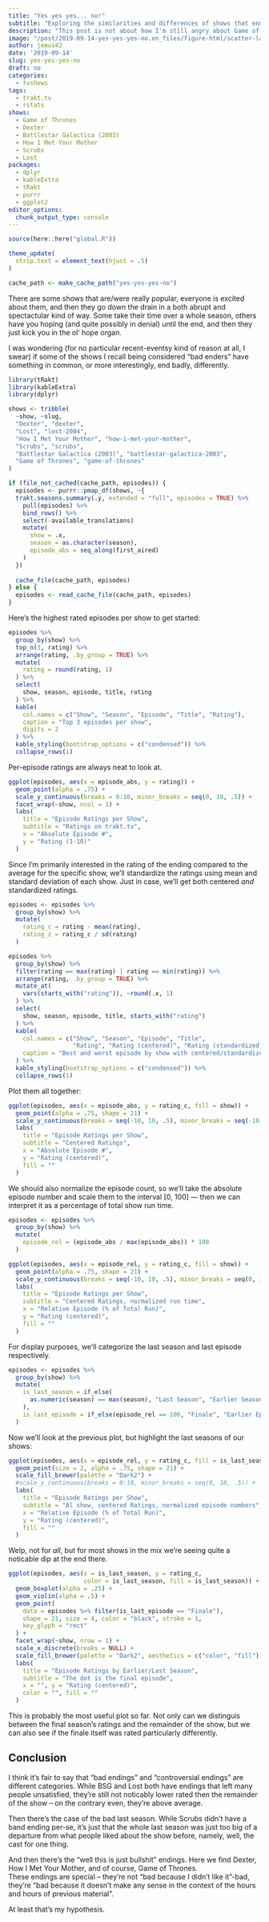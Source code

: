 ```yaml
---
title: "Yes yes yes... no!"
subtitle: "Exploring the similarities and differences of shows that ended on a controversial note"
description: "This post is not about how I'm still angry about Game of Thrones, but in a way, it is"
image: "/post/2019-09-14-yes-yes-yes-no.en_files/figure-html/scatter-last-season-1.png"
author: jemus42
date: '2019-09-14'
slug: yes-yes-yes-no
draft: no
categories:
  - tvshows
tags:
  - trakt.tv
  - rstats
shows:
  - Game of Thrones
  - Dexter
  - Battlestar Galactica (2003)
  - How I Met Your Mother
  - Scrubs
  - Lost
packages:
  - dplyr
  - kableExtra
  - tRakt
  - purrr
  - ggplot2
editor_options: 
  chunk_output_type: console
---
```


```r
source(here::here("global.R"))

theme_update(
  strip.text = element_text(hjust = .5)
)

cache_path <- make_cache_path("yes-yes-yes-no")
```

There are some shows that are/were really popular, everyone is excited about them, and then they go down the drain in a both abrupt and spectactular kind of way. Some take their time over a whole season, others have you hoping (and quite possibly in denial) until the end, and then they just kick you in the ol' hope organ.  

I was wondering (for no particular recent-eventsy kind of reason at all, I swear) if some of the shows I recall being considered "bad enders" have something in common, or more interestingly, end badly, differently. 

```r
library(tRakt)
library(kableExtra)
library(dplyr)

shows <- tribble(
  ~show, ~slug,
  "Dexter", "dexter",
  "Lost", "lost-2004",
  "How I Met Your Mother", "how-i-met-your-mother",
  "Scrubs", "scrubs",
  "Battlestar Galactica (2003)", "battlestar-galactica-2003",
  "Game of Thrones", "game-of-thrones"
)

if (file_not_cached(cache_path, episodes)) {
  episodes <- purrr::pmap_df(shows, ~{
  trakt.seasons.summary(.y, extended = "full", episodes = TRUE) %>%
    pull(episodes) %>%
    bind_rows() %>%
    select(-available_translations)
    mutate(
      show = .x,
      season = as.character(season),
      episode_abs = seq_along(first_aired)
    )
  })
  
  cache_file(cache_path, episodes)
} else {
  episodes <- read_cache_file(cache_path, episodes)
}
```

Here's the highest rated episodes per show to get started:

```r
episodes %>%
  group_by(show) %>%
  top_n(3, rating) %>%
  arrange(rating, .by_group = TRUE) %>%
  mutate(
    rating = round(rating, 1)
  ) %>%
  select(
    show, season, episode, title, rating
  ) %>%
  kable(
    col.names = c("Show", "Season", "Episode", "Title", "Rating"),
    caption = "Top 3 episodes per show",
    digits = 2
  ) %>%
  kable_styling(bootstrap_options = c("condensed")) %>%
  collapse_rows(1)
```

Per-episode ratings are always neat to look at.

```r
ggplot(episodes, aes(x = episode_abs, y = rating)) +
  geom_point(alpha = .75) +
  scale_y_continuous(breaks = 0:10, minor_breaks = seq(0, 10, .5)) +
  facet_wrap(~show, ncol = 1) +
  labs(
    title = "Episode Ratings per Show",
    subtitle = "Ratings on trakt.tv",
    x = "Absolute Episode #",
    y = "Rating (1-10)"
  )
```

Since I'm primarily interested in the rating of the ending compared to the average for the specific show, we'll standardize the ratings using mean and standard deviation of each show. Just in case, we'll get both centered _and_ standardized ratings.

```r
episodes <- episodes %>%
  group_by(show) %>%
  mutate(
    rating_c = rating - mean(rating),
    rating_z = rating_c / sd(rating)
  )

episodes %>%
  group_by(show) %>%
  filter(rating == max(rating) | rating == min(rating)) %>%
  arrange(rating, .by_group = TRUE) %>%
  mutate_at(
    vars(starts_with("rating")), ~round(.x, 1)
  ) %>%
  select(
    show, season, episode, title, starts_with("rating")
  ) %>%
  kable(
    col.names = c("Show", "Season", "Episode", "Title", 
                  "Rating", "Rating (centered)", "Rating (standardized)"),
    caption = "Best and worst episode by show with centered/standardized ratings"
  ) %>%
  kable_styling(bootstrap_options = c("condensed")) %>%
  collapse_rows(1)
```

Plot them all together:

```r
ggplot(episodes, aes(x = episode_abs, y = rating_c, fill = show)) +
  geom_point(alpha = .75, shape = 21) +
  scale_y_continuous(breaks = seq(-10, 10, .5), minor_breaks = seq(-10, 10, .25)) +
  labs(
    title = "Episode Ratings per Show",
    subtitle = "Centered Ratings",
    x = "Absolute Episode #",
    y = "Rating (centered)",
    fill = ""
  )
```

We should also normalize the episode count, so we'll take the absolute episode number and scale them to the interval [0, 100] — then we can interpret it as a percentage of total show run time.

```r
episodes <- episodes %>%
  group_by(show) %>%
  mutate(
    episode_rel = (episode_abs / max(episode_abs)) * 100
  )

ggplot(episodes, aes(x = episode_rel, y = rating_c, fill = show)) +
  geom_point(alpha = .75, shape = 21) +
  scale_y_continuous(breaks = seq(-10, 10, .5), minor_breaks = seq(0, 10, .25)) +
  labs(
    title = "Episode Ratings per Show",
    subtitle = "Centered Ratings, normalized run time",
    x = "Relative Episode (% of Total Run)",
    y = "Rating (centered)",
    fill = ""
  )
```

For display purposes, we'll categorize the last season and last episode respectively.

```r
episodes <- episodes %>%
  group_by(show) %>%
  mutate(
    is_last_season = if_else(
      as.numeric(season) == max(season), "Last Season", "Earlier Seasons"
    ),
    is_last_episode = if_else(episode_rel == 100, "Finale", "Earlier Episodes")
  )
```

Now we'll look at the previous plot, but highlight the last seasons of our shows:

```r
ggplot(episodes, aes(x = episode_rel, y = rating_c, fill = is_last_season)) +
  geom_point(size = 2, alpha = .75, shape = 21) +
  scale_fill_brewer(palette = "Dark2") +
  #scale_y_continuous(breaks = 0:10, minor_breaks = seq(0, 10, .5)) +
  labs(
    title = "Episode Ratings per Show",
    subtitle = "Al show, centered Ratings, normalized episode numbers",
    x = "Relative Episode (% of Total Run)",
    y = "Rating (centered)",
    fill = ""
  )
```

Welp, not for _all_, but for most shows in the mix we're seeing quite a noticable dip at the end there.

```r
ggplot(episodes, aes(x = is_last_season, y = rating_c, 
                     color = is_last_season, fill = is_last_season)) +
  geom_boxplot(alpha = .25) +
  geom_violin(alpha = .5) +
  geom_point(
    data = episodes %>% filter(is_last_episode == "Finale"),
    shape = 21, size = 4, color = "black", stroke = 1,
    key_glyph = "rect"
  ) +
  facet_wrap(~show, nrow = 1) +
  scale_x_discrete(breaks = NULL) +
  scale_fill_brewer(palette = "Dark2", aesthetics = c("color", "fill")) +
  labs(
    title = "Episode Ratings by Earlier/Last Season",
    subtitle = "The dot is the final episode",
    x = "", y = "Rating (centered)",
    color = "", fill = ""
  )
```

This is probably the most useful plot so far. Not only can we distinguis between the final season's ratings and the remainder of the show, but we can also see if the finale itself was rated particularly differently.


## Conclusion

I think it's fair to say that "bad endings" and "controversial endings" are different categories. While BSG and Lost both have endings that left many people unsatisfied, they're still not noticably lower rated then the remainder of the show – on the contrary even, they're above average.  

Then there's the case of the bad last season. While Scrubs didn't have a band ending per-se, it's just that the whole last season was just too big of a departure from what people liked about the show before, namely, well, the cast for one thing.

And then there's the "well this is just bullshit" endings. Here we find Dexter, How I Met Your Mother, and of course, Game of Thrones.  
These endings are special – they're not "bad because I didn't like it"-bad, they're "bad because it doesn't make any sense in the context of the hours and hours of previous material".

At least that's my hypothesis.
